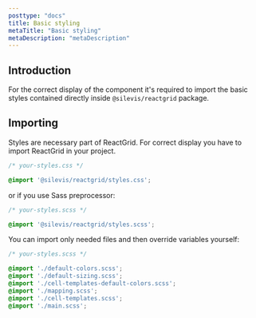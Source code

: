 ```yaml
---
posttype: "docs"
title: Basic styling
metaTitle: "Basic styling"
metaDescription: "metaDescription"
---
```


## Introduction

For the correct display of the component it's required to import the basic styles contained directly inside 
`@silevis/reactgrid` package.

## Importing

Styles are necessary part of ReactGrid. For correct display you have to import ReactGrid in your project.

```css
/* your-styles.css */

@import '@silevis/reactgrid/styles.css';
```

or if you use Sass preprocessor:

```scss
/* your-styles.scss */

@import '@silevis/reactgrid/styles.scss';
```

You can import only needed files and then override variables yourself:

```scss
/* your-styles.scss */

@import './default-colors.scss';
@import './default-sizing.scss';
@import './cell-templates-default-colors.scss';
@import './mapping.scss';
@import './cell-templates.scss';
@import './main.scss';
```